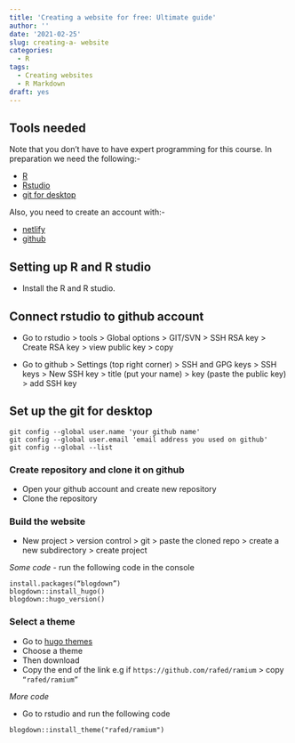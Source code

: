 ```yaml
---
title: 'Creating a website for free: Ultimate guide'
author: ''
date: '2021-02-25'
slug: creating-a- website
categories:
  - R
tags:
  - Creating websites
  - R Markdown
draft: yes
---
```


## Tools needed

Note that you don't have to have expert programming for this course.
In preparation we need the following:-
 
- [R](https://cran.r-project.org/bin/windows/base/)
- [Rstudio](https://rstudio.com/products/rstudio/download/)
- [git for desktop](https://git-scm.com/downloads)
 
Also, you need to create an account with:- 
 
- [netlify](https://www.netlify.com/)
- [github](https://github.com/)

## Setting up R and R studio

- Install the R and R studio.

## Connect rstudio to github account

- Go to rstudio > tools > Global options >  GIT/SVN  > SSH RSA key > Create RSA key > view public key > copy

- Go to github > Settings (top right corner) > SSH and GPG keys > SSH keys >  New SSH key > title (put your name) > key (paste the public key) > add SSH key

## Set up the git for desktop

```
git config --global user.name 'your github name'
git config --global user.email 'email address you used on github'
git config --global --list
```

### Create repository and clone it on github


* Open your github account and create new repository
* Clone the repository

### Build the website

- New project > version control > git > paste the cloned repo > create a new subdirectory > create project

*Some code - *run the following code in the console

```
install.packages(“blogdown”)
blogdown::install_hugo()
blogdown::hugo_version()
```

### Select a theme

- Go to [hugo themes](https://themes.gohugo.io/) 
- Choose a theme
- Then download
- Copy the end of the link e.g if `https://github.com/rafed/ramium` > copy `“rafed/ramium”`

*More code*

 - Go to rstudio and run the following code

```
blogdown::install_theme("rafed/ramium")
```


